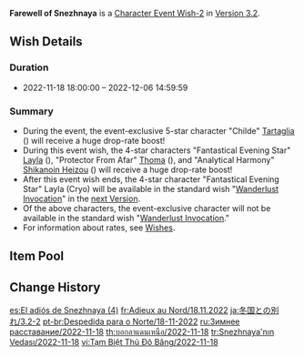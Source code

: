 {{Wish
|name              = Farewell of Snezhnaya 2022-11-18
|image             = Farewell of Snezhnaya 2022-11-18.png
|type              = Character Event
|type2             = Character Event-2
|duration          = event
|time_start        = 2022-11-18 18:00:00
|time_end          = 2022-12-06 14:59:59
|link              = https://genshin.hoyoverse.com/en/news/detail/25637
|preceding         = The Moongrass' Enlightenment/2022-11-02
|preceding2        = Tapestry of Golden Flames/2022-11-02
|succeeding        = From Ashes Reborn/2022-12-07
|succeeding2       = Oni's Royale/2022-12-07
|alongside         = Everbloom Violet/2022-11-18
|alongside2        = Epitome Invocation/2022-11-18
|previous          = Farewell of Snezhnaya/2021-10-13
|next              = Farewell of Snezhnaya/2023-09-05
}}
'''Farewell of Snezhnaya''' is a [[Character Event Wish-2]] in [[Version 3.2]].

==Wish Details==
===Duration===
* 2022-11-18 18:00:00 &ndash; 2022-12-06 14:59:59

===Summary===
* During the event, the event-exclusive 5-star character "Childe" [[Tartaglia]] ({{Hydro}}) will receive a huge drop-rate boost!
* During this event wish, the 4-star characters "Fantastical Evening Star" [[Layla]] ({{Cryo}}), "Protector From Afar" [[Thoma]] ({{Pyro}}), and "Analytical Harmony" [[Shikanoin Heizou]] ({{Anemo}}) will receive a huge drop-rate boost!
* After this event wish ends, the 4-star character "Fantastical Evening Star" Layla (Cryo) will be available in the standard wish "[[Wanderlust Invocation]]" in the [[Version/3.3|next Version]].
* Of the above characters, the event-exclusive character will not be available in the standard wish "[[Wanderlust Invocation]]."
* For information about rates, see [[Wish]]es.

==Item Pool==
{{Wish Pool
|character_5_F = Tartaglia
|character_4_F = Layla; Thoma; Shikanoin Heizou
|character_5   = Diluc; Jean; Keqing; Mona; Qiqi; Tighnari
|character_4   = Barbara; Beidou; Bennett; Candace; Chongyun; Collei; Diona; Dori; Fischl; Gorou; Kujou Sara; Kuki Shinobu; Ningguang; Noelle; Razor; Rosaria; Sayu; Sucrose; Xiangling; Xingqiu; Xinyan; Yanfei; Yun Jin
|weapon_4      = Dragon's Bane; Eye of Perception; Favonius Codex; Favonius Greatsword; Favonius Lance; Favonius Sword; Favonius Warbow; Lion's Roar; Rainslasher; Rust; Sacrificial Bow; Sacrificial Fragments; Sacrificial Greatsword; Sacrificial Sword; The Bell; The Flute; The Stringless; The Widsith
|weapon_3      = Black Tassel; Bloodtainted Greatsword; Cool Steel; Debate Club; Emerald Orb; Ferrous Shadow; Harbinger of Dawn; Magic Guide; Raven Bow; Sharpshooter's Oath; Skyrider Sword; Slingshot; Thrilling Tales of Dragon Slayers
}}

==Change History==
{{Change History|3.2}}

[[es:El adiós de Snezhnaya (4)]]
[[fr:Adieux au Nord/18.11.2022]]
[[ja:冬国との別れ/3.2-2]]
[[pt-br:Despedida para o Norte/18-11-2022]]
[[ru:Зимнее расставание/2022-11-18]]
[[th:บอกลาแดนเหนือ/2022-11-18]]
[[tr:Snezhnaya'nın Vedası/2022-11-18]]
[[vi:Tạm Biệt Thủ Đô Băng/2022-11-18]]